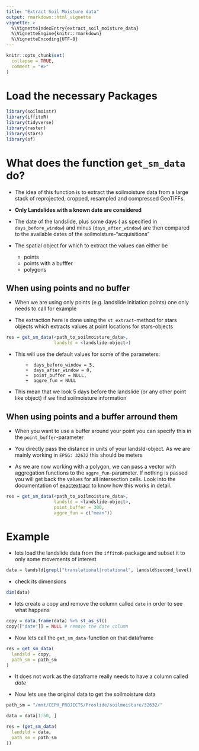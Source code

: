 ```yaml
---
title: "Extract Soil Moisture data"
output: rmarkdown::html_vignette
vignette: >
  %\VignetteIndexEntry{extract_soil_moisture_data}
  %\VignetteEngine{knitr::rmarkdown}
  %\VignetteEncoding{UTF-8}
---
```


```r
knitr::opts_chunk$set(
  collapse = TRUE,
  comment = "#>"
)
```

# Load the necessary Packages

```r
library(soilmoistr)
library(iffitoR)
library(tidyverse)
library(raster)
library(stars)
library(sf)
```

# What does the function `get_sm_data` do?

- The idea of this function is to extract the soilmoisture data from a large stack of reprojected, cropped, resampled and compressed GeoTIFFs.

- **Only Landslides with a known date are considered**

- The date of the landslide, plus some days ( as specified in `days_before_window`) and minus (`days_after_window`) are then compared to the available dates of the soilmoisture-"acquisitions"

- The spatial object for which to extract the values can either be 

  * points
  * points with a bufffer 
  * polygons 
  

## When using points and no buffer

- When we are using only points (e.g. landslide initiation points) one only needs to call for example

- The extraction here is done using the `st_extract`-method for stars objects which extracts values at point locations for stars-objects

```r
res = get_sm_data(<path_to_soilmoisture_data>,
                  landsld = <landslide-object>)
```

- This will use the default values for some of the parameters:

          +  days_before_window = 5,
          +  days_after_window = 0,
          +  point_buffer = NULL,
          +  aggre_fun = NULL
          
- This mean that we look 5 days before the landslide (or any other point like object) if we find soilmoisture information

## When using points and a buffer arround them

- When you want to use a buffer around your point you can specify this in the `point_buffer`-parameter

- You directly pass the distance in units of your landsld-object. As we are mainly working in `EPSG: 32632` this should be meters

- As we are now working with a polygon, we can pass a vector with aggregation functions to the `aggre_fun`-parameter. If nothing is passed you will get back the values for all intersection cells. Look into the documentation of  [exactextracr](https://github.com/isciences/exactextractr) to know how this works in detail.

```r
res = get_sm_data(<path_to_soilmoisture_data>,
                  landsld = <landslide-object>,
                  point_buffer = 300,
                  aggre_fun = c("mean"))

```


# Example

- lets load the landslide data from the `iffitoR`-package and subset it to only some movements of interest

```r
data = landsld[grepl("translational|rotational", landsld$second_level), ]
```

- check its dimensions

```r
dim(data)
```

- lets create a copy and remove the column called `date` in order to see what happens
  
```r
copy = data.frame(data) %>% st_as_sf()
copy[["date"]] = NULL # remove the date column
```

- Now lets call the `get_sm_data`-function on that dataframe
 
```r
res = get_sm_data(
  landsld = copy,
  path_sm = path_sm
)
```
  
- It does not work as the dataframe really needs to have a column called *date*

- Now lets use the original data to get the soilmoisture data

```r
path_sm = "/mnt/CEPH_PROJECTS/Proslide/soilmoisture/32632/"

data = data[1:50, ]

res = (get_sm_data(
  landsld = data,
  path_sm = path_sm
)) 

```

  

